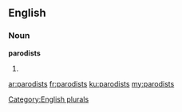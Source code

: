 ==English==

===Noun===
'''parodists'''

# {{plural of|parodist}}

[[Category:English plurals]]

[[ar:parodists]]
[[fr:parodists]]
[[ku:parodists]]
[[my:parodists]]